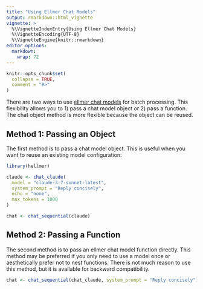 ```yaml
---
title: "Using Ellmer Chat Models"
output: rmarkdown::html_vignette
vignette: >
  %\VignetteIndexEntry{Using Ellmer Chat Models}
  %\VignetteEncoding{UTF-8}
  %\VignetteEngine{knitr::rmarkdown}
editor_options: 
  markdown: 
    wrap: 72
---
```


```r
knitr::opts_chunk$set(
  collapse = TRUE,
  comment = "#>"
)
```

There are two ways to use [ellmer chat
models](https://ellmer.tidyverse.org/reference/index.html) for batch
processing. This flexibility allows you to 1) pass a chat model object
or 2) pass a function. The chat object method is more flexible because
the object can be reused.

## Method 1: Passing an Object

The first method is to pass a chat model object. This is useful when you
want to reuse an existing model configuration:

``` r
library(hellmer)

claude <- chat_claude(
  model = "claude-3-7-sonnet-latest",
  system_prompt = "Reply concisely",
  echo = "none",
  max_tokens = 1000
)

chat <- chat_sequential(claude)
```

## Method 2: Passing a Function

The second method is to pass an ellmer chat model function directly.
This method may be preferred if you only need to use a model once or
aesthetically prefer not to nest functions. There is not much reason to
use this method, but it is available for backward compatibility.

``` r
chat <- chat_sequential(chat_claude, system_prompt = "Reply concisely")
```
